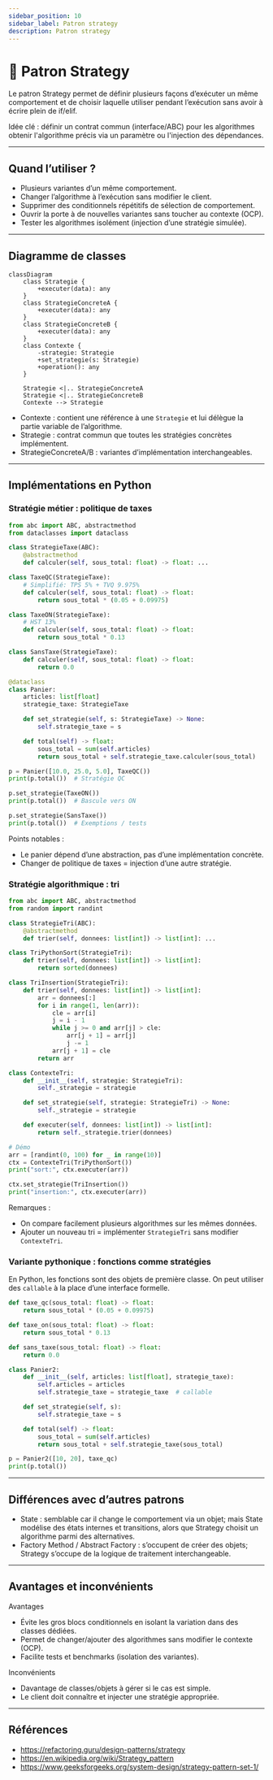 ```yaml
---
sidebar_position: 10
sidebar_label: Patron strategy
description: Patron strategy
---
```


# 🎯 Patron Strategy

Le patron Strategy permet de définir plusieurs façons d’exécuter un même
comportement et de choisir laquelle utiliser pendant l’exécution sans avoir à
écrire plein de if/elif.

Idée clé : définir un contrat commun (interface/ABC) pour les algorithmes obtenir 
l'algorithme précis via un paramètre ou l'injection des dépendances.

---

## Quand l’utiliser ?

- Plusieurs variantes d’un même comportement.
- Changer l’algorithme à l’exécution sans modifier le client.
- Supprimer des conditionnels répétitifs de sélection de comportement.
- Ouvrir la porte à de nouvelles variantes sans toucher au contexte (OCP).
- Tester les algorithmes isolément (injection d’une stratégie simulée).

---

## Diagramme de classes

```mermaid
classDiagram
	class Strategie {
		+executer(data): any
	}
	class StrategieConcreteA {
		+executer(data): any
	}
	class StrategieConcreteB {
		+executer(data): any
	}
	class Contexte {
		-strategie: Strategie
		+set_strategie(s: Strategie)
		+operation(): any
	}

	Strategie <|.. StrategieConcreteA
	Strategie <|.. StrategieConcreteB
	Contexte --> Strategie
```

- Contexte : contient une référence à une `Strategie` et lui délègue la partie
  variable de l’algorithme.
- Strategie : contrat commun que toutes les stratégies concrètes implémentent.
- StrategieConcreteA/B : variantes d’implémentation interchangeables.

---

## Implémentations en Python

### Stratégie métier : politique de taxes

```python
from abc import ABC, abstractmethod
from dataclasses import dataclass

class StrategieTaxe(ABC):
	@abstractmethod
	def calculer(self, sous_total: float) -> float: ...

class TaxeQC(StrategieTaxe):
	# Simplifié: TPS 5% + TVQ 9.975%
	def calculer(self, sous_total: float) -> float:
		return sous_total * (0.05 + 0.09975)

class TaxeON(StrategieTaxe):
	# HST 13%
	def calculer(self, sous_total: float) -> float:
		return sous_total * 0.13

class SansTaxe(StrategieTaxe):
	def calculer(self, sous_total: float) -> float:
		return 0.0

@dataclass
class Panier:
	articles: list[float]
	strategie_taxe: StrategieTaxe

	def set_strategie(self, s: StrategieTaxe) -> None:
		self.strategie_taxe = s

	def total(self) -> float:
		sous_total = sum(self.articles)
		return sous_total + self.strategie_taxe.calculer(sous_total)

p = Panier([10.0, 25.0, 5.0], TaxeQC())
print(p.total())  # Stratégie QC

p.set_strategie(TaxeON())
print(p.total())  # Bascule vers ON

p.set_strategie(SansTaxe())
print(p.total())  # Exemptions / tests
```

Points notables :
- Le panier dépend d’une abstraction, pas d’une implémentation concrète.
- Changer de politique de taxes = injection d’une autre stratégie.

### Stratégie algorithmique : tri

```python
from abc import ABC, abstractmethod
from random import randint

class StrategieTri(ABC):
	@abstractmethod
	def trier(self, donnees: list[int]) -> list[int]: ...

class TriPythonSort(StrategieTri):
	def trier(self, donnees: list[int]) -> list[int]:
		return sorted(donnees)

class TriInsertion(StrategieTri):
	def trier(self, donnees: list[int]) -> list[int]:
		arr = donnees[:]
		for i in range(1, len(arr)):
			cle = arr[i]
			j = i - 1
			while j >= 0 and arr[j] > cle:
				arr[j + 1] = arr[j]
				j -= 1
			arr[j + 1] = cle
		return arr

class ContexteTri:
	def __init__(self, strategie: StrategieTri):
		self._strategie = strategie

	def set_strategie(self, strategie: StrategieTri) -> None:
		self._strategie = strategie

	def executer(self, donnees: list[int]) -> list[int]:
		return self._strategie.trier(donnees)

# Démo
arr = [randint(0, 100) for _ in range(10)]
ctx = ContexteTri(TriPythonSort())
print("sort:", ctx.executer(arr))

ctx.set_strategie(TriInsertion())
print("insertion:", ctx.executer(arr))
```

Remarques :
- On compare facilement plusieurs algorithmes sur les mêmes données.
- Ajouter un nouveau tri = implémenter `StrategieTri` sans modifier `ContexteTri`.

### Variante pythonique : fonctions comme stratégies

En Python, les fonctions sont des objets de première classe. On peut utiliser
des `callable` à la place d’une interface formelle.

```python
def taxe_qc(sous_total: float) -> float:
	return sous_total * (0.05 + 0.09975)

def taxe_on(sous_total: float) -> float:
	return sous_total * 0.13

def sans_taxe(sous_total: float) -> float:
	return 0.0

class Panier2:
	def __init__(self, articles: list[float], strategie_taxe):
		self.articles = articles
		self.strategie_taxe = strategie_taxe  # callable

	def set_strategie(self, s):
		self.strategie_taxe = s

	def total(self) -> float:
		sous_total = sum(self.articles)
		return sous_total + self.strategie_taxe(sous_total)

p = Panier2([10, 20], taxe_qc)
print(p.total())
```

---

## Différences avec d’autres patrons

- State : semblable car il change le comportement via un objet; mais State
  modélise des états internes et transitions, alors que Strategy choisit un
  algorithme parmi des alternatives.
- Factory Method / Abstract Factory : s’occupent de créer des objets; Strategy
  s’occupe de la logique de traitement interchangeable.

---

## Avantages et inconvénients

Avantages
- Évite les gros blocs conditionnels en isolant la variation dans des classes
  dédiées.
- Permet de changer/ajouter des algorithmes sans modifier le contexte (OCP).
- Facilite tests et benchmarks (isolation des variantes).

Inconvénients
- Davantage de classes/objets à gérer si le cas est simple.
- Le client doit connaître et injecter une stratégie appropriée.

---

## Références

- https://refactoring.guru/design-patterns/strategy
- https://en.wikipedia.org/wiki/Strategy_pattern
- https://www.geeksforgeeks.org/system-design/strategy-pattern-set-1/

